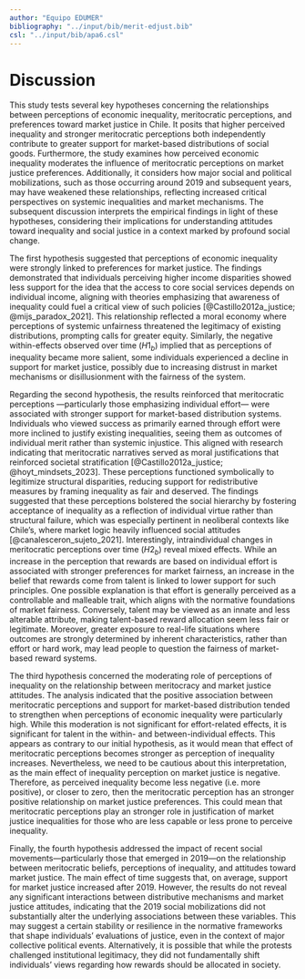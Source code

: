 ```yaml
---
author: "Equipo EDUMER"
bibliography: "../input/bib/merit-edjust.bib"
csl: "../input/bib/apa6.csl"
---
```



# Discussion

This study tests several key hypotheses concerning the relationships between perceptions of economic inequality, meritocratic perceptions, and preferences toward market justice in Chile. It posits that higher perceived inequality and stronger meritocratic perceptions both independently contribute to greater support for market-based distributions of social goods. Furthermore, the study examines how perceived economic inequality moderates the influence of meritocratic perceptions on market justice preferences. Additionally, it considers how major social and political mobilizations, such as those occurring around 2019 and subsequent years, may have weakened these relationships, reflecting increased critical perspectives on systemic inequalities and market mechanisms. The subsequent discussion interprets the empirical findings in light of these hypotheses, considering their implications for understanding attitudes toward inequality and social justice in a context marked by profound social change.

The first hypothesis suggested that perceptions of economic inequality were strongly linked to preferences for market justice. The findings demonstrated that individuals perceiving higher income disparities showed less support for the idea that the access to core social services depends on individual income, aligning with theories emphasizing that awareness of inequality could fuel a critical view of such policies [@Castillo2012a_justice; @mijs_paradox_2021]. This relationship reflected a moral economy where perceptions of systemic unfairness threatened the legitimacy of existing distributions, prompting calls for greater equity. Similarly, the negative within-effects observed over time ($H1_{b}$) implied that as perceptions of inequality became more salient, some individuals experienced a decline in support for market justice, possibly due to increasing distrust in market mechanisms or disillusionment with the fairness of the system. 

Regarding the second hypothesis, the results reinforced that meritocratic perceptions ---particularly those emphasizing individual effort--- were associated with stronger support for market-based distribution systems. Individuals who viewed success as primarily earned through effort were more inclined to justify existing inequalities, seeing them as outcomes of individual merit rather than systemic injustice. This aligned with research indicating that meritocratic narratives served as moral justifications that reinforced societal stratification [@Castillo2012a_justice; @hoyt_mindsets_2023]. These perceptions functioned symbolically to legitimize structural disparities, reducing support for redistributive measures by framing inequality as fair and deserved. The findings suggested that these perceptions bolstered the social hierarchy by fostering acceptance of inequality as a reflection of individual virtue rather than structural failure, which was especially pertinent in neoliberal contexts like Chile's, where market logic heavily influenced social attitudes [@canalesceron_sujeto_2021]. Interestingly, intraindividual changes in meritocratic perceptions over time ($H2_{b}$) reveal mixed effects. While an increase in the perception that rewards are based on individual effort is associated with stronger preferences for market fairness, an increase in the belief that rewards come from talent is linked to lower support for such principles. One possible explanation is that effort is generally perceived as a controllable and malleable trait, which aligns with the normative foundations of market fairness. Conversely, talent may be viewed as an innate and less alterable attribute, making talent-based reward allocation seem less fair or legitimate. Moreover, greater exposure to real-life situations where outcomes are strongly determined by inherent characteristics, rather than effort or hard work, may lead people to question the fairness of market-based reward systems.

The third hypothesis concerned the moderating role of perceptions of inequality on the relationship between meritocracy and market justice attitudes. The analysis indicated that the positive association between meritocratic perceptions and support for market-based distribution tended to strengthen when perceptions of economic inequality were particularly high. While this moderation is not significant for effort-related effects, it is significant for talent in the within- and between-individual effects. This appears as contrary to our initial hypothesis, as it would mean that effect of meritocratic perceptions becomes stronger as perception of inequality increases. Nevertheless, we need to be cautious about this interpretation, as the main effect of inequality perception on market justice is negative. Therefore, as perceived inequality become less negative (i.e. more positive), or closer to zero, then the meritocratic perception has an stronger positive relationship on market justice preferences. This could mean that meritocratic perceptions play an stronger role in justification of market justice inequalities for those who are less capable or less prone to perceive inequality.

Finally, the fourth hypothesis addressed the impact of recent social movements—particularly those that emerged in 2019—on the relationship between meritocratic beliefs, perceptions of inequality, and attitudes toward market justice. The main effect of time suggests that, on average, support for market justice increased after 2019. However, the results do not reveal any significant interactions between distributive mechanisms and market justice attitudes, indicating that the 2019 social mobilizations did not substantially alter the underlying associations between these variables. This may suggest a certain stability or resilience in the normative frameworks that shape individuals’ evaluations of justice, even in the context of major collective political events. Alternatively, it is possible that while the protests challenged institutional legitimacy, they did not fundamentally shift individuals’ views regarding how rewards should be allocated in society.